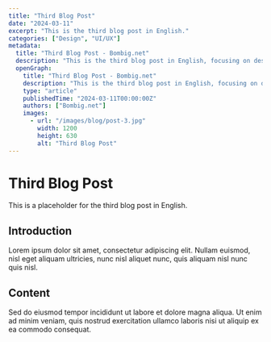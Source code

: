 ```yaml
---
title: "Third Blog Post"
date: "2024-03-11"
excerpt: "This is the third blog post in English."
categories: ["Design", "UI/UX"]
metadata:
  title: "Third Blog Post - Bombig.net"
  description: "This is the third blog post in English, focusing on design and UI/UX principles."
  openGraph:
    title: "Third Blog Post - Bombig.net"
    description: "This is the third blog post in English, focusing on design and UI/UX principles."
    type: "article"
    publishedTime: "2024-03-11T00:00:00Z"
    authors: ["Bombig.net"]
    images:
      - url: "/images/blog/post-3.jpg"
        width: 1200
        height: 630
        alt: "Third Blog Post"
---
```


# Third Blog Post

This is a placeholder for the third blog post in English.

## Introduction

Lorem ipsum dolor sit amet, consectetur adipiscing elit. Nullam euismod, nisl eget aliquam ultricies, nunc nisl aliquet nunc, quis aliquam nisl nunc quis nisl.

## Content

Sed do eiusmod tempor incididunt ut labore et dolore magna aliqua. Ut enim ad minim veniam, quis nostrud exercitation ullamco laboris nisi ut aliquip ex ea commodo consequat.
